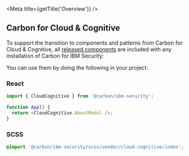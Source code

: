

<Meta title={getTitle('Overview')} />

## Carbon for Cloud & Cognitive

To support the transition to components and patterns from Carbon for Cloud & Cognitive, all [released components](https://ibm-cloud-cognitive.netlify.app/?path=/story/cloud-cognitive-released) are included with any installation of Carbon for IBM Security:

<ComponentsList />

You can use them by doing the following in your project:

### React

```js
import { CloudCognitive } from '@carbon/ibm-security';

function App() {
  return <CloudCognitive.AboutModal />;
}
```

### SCSS

```scss
@import '@carbon/ibm-security/scss/vendor/cloud-cognitive/index';
```
